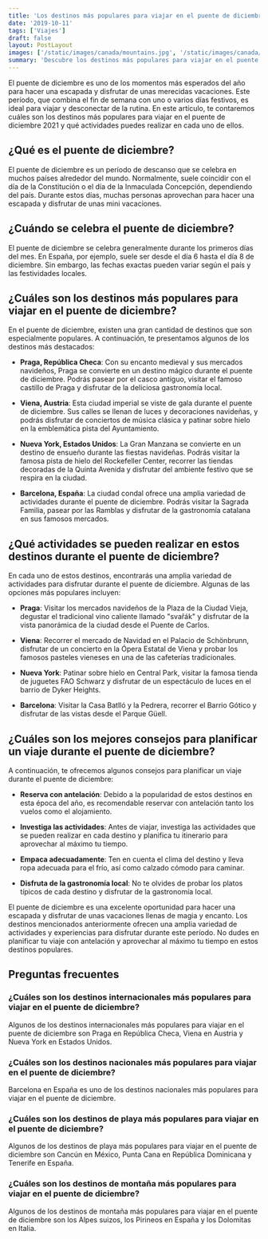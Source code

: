 ```yaml
---
title: 'Los destinos más populares para viajar en el puente de diciembre 2021'
date: '2019-10-11'
tags: ['Viajes']
draft: false
layout: PostLayout
images: ['/static/images/canada/mountains.jpg', '/static/images/canada/toronto.jpg']
summary: 'Descubre los destinos más populares para viajar en el puente de diciembre 2021 y aprovecha al máximo tus vacaciones cerca y lejos de casa.'
---
```


El puente de diciembre es uno de los momentos más esperados del año para hacer una escapada y disfrutar de unas merecidas vacaciones. Este período, que combina el fin de semana con uno o varios días festivos, es ideal para viajar y desconectar de la rutina. En este artículo, te contaremos cuáles son los destinos más populares para viajar en el puente de diciembre 2021 y qué actividades puedes realizar en cada uno de ellos.

<TOCInline toc={props.toc} exclude="Introduction" />

## ¿Qué es el puente de diciembre?

El puente de diciembre es un período de descanso que se celebra en muchos países alrededor del mundo. Normalmente, suele coincidir con el día de la Constitución o el día de la Inmaculada Concepción, dependiendo del país. Durante estos días, muchas personas aprovechan para hacer una escapada y disfrutar de unas mini vacaciones.

## ¿Cuándo se celebra el puente de diciembre?

El puente de diciembre se celebra generalmente durante los primeros días del mes. En España, por ejemplo, suele ser desde el día 6 hasta el día 8 de diciembre. Sin embargo, las fechas exactas pueden variar según el país y las festividades locales.

## ¿Cuáles son los destinos más populares para viajar en el puente de diciembre?

En el puente de diciembre, existen una gran cantidad de destinos que son especialmente populares. A continuación, te presentamos algunos de los destinos más destacados:

- **Praga, República Checa**: Con su encanto medieval y sus mercados navideños, Praga se convierte en un destino mágico durante el puente de diciembre. Podrás pasear por el casco antiguo, visitar el famoso castillo de Praga y disfrutar de la deliciosa gastronomía local.

- **Viena, Austria**: Esta ciudad imperial se viste de gala durante el puente de diciembre. Sus calles se llenan de luces y decoraciones navideñas, y podrás disfrutar de conciertos de música clásica y patinar sobre hielo en la emblemática pista del Ayuntamiento.

- **Nueva York, Estados Unidos**: La Gran Manzana se convierte en un destino de ensueño durante las fiestas navideñas. Podrás visitar la famosa pista de hielo del Rockefeller Center, recorrer las tiendas decoradas de la Quinta Avenida y disfrutar del ambiente festivo que se respira en la ciudad.

- **Barcelona, España**: La ciudad condal ofrece una amplia variedad de actividades durante el puente de diciembre. Podrás visitar la Sagrada Familia, pasear por las Ramblas y disfrutar de la gastronomía catalana en sus famosos mercados.

## ¿Qué actividades se pueden realizar en estos destinos durante el puente de diciembre?

En cada uno de estos destinos, encontrarás una amplia variedad de actividades para disfrutar durante el puente de diciembre. Algunas de las opciones más populares incluyen:

- **Praga**: Visitar los mercados navideños de la Plaza de la Ciudad Vieja, degustar el tradicional vino caliente llamado "svařák" y disfrutar de la vista panorámica de la ciudad desde el Puente de Carlos.

- **Viena**: Recorrer el mercado de Navidad en el Palacio de Schönbrunn, disfrutar de un concierto en la Ópera Estatal de Viena y probar los famosos pasteles vieneses en una de las cafeterías tradicionales.

- **Nueva York**: Patinar sobre hielo en Central Park, visitar la famosa tienda de juguetes FAO Schwarz y disfrutar de un espectáculo de luces en el barrio de Dyker Heights.

- **Barcelona**: Visitar la Casa Batlló y la Pedrera, recorrer el Barrio Gótico y disfrutar de las vistas desde el Parque Güell.

## ¿Cuáles son los mejores consejos para planificar un viaje durante el puente de diciembre?

A continuación, te ofrecemos algunos consejos para planificar un viaje durante el puente de diciembre:

- **Reserva con antelación**: Debido a la popularidad de estos destinos en esta época del año, es recomendable reservar con antelación tanto los vuelos como el alojamiento.

- **Investiga las actividades**: Antes de viajar, investiga las actividades que se pueden realizar en cada destino y planifica tu itinerario para aprovechar al máximo tu tiempo.

- **Empaca adecuadamente**: Ten en cuenta el clima del destino y lleva ropa adecuada para el frío, así como calzado cómodo para caminar.

- **Disfruta de la gastronomía local**: No te olvides de probar los platos típicos de cada destino y disfrutar de la gastronomía local.



El puente de diciembre es una excelente oportunidad para hacer una escapada y disfrutar de unas vacaciones llenas de magia y encanto. Los destinos mencionados anteriormente ofrecen una amplia variedad de actividades y experiencias para disfrutar durante este período. No dudes en planificar tu viaje con antelación y aprovechar al máximo tu tiempo en estos destinos populares.

## Preguntas frecuentes

### ¿Cuáles son los destinos internacionales más populares para viajar en el puente de diciembre?

Algunos de los destinos internacionales más populares para viajar en el puente de diciembre son Praga en República Checa, Viena en Austria y Nueva York en Estados Unidos.

### ¿Cuáles son los destinos nacionales más populares para viajar en el puente de diciembre?

Barcelona en España es uno de los destinos nacionales más populares para viajar en el puente de diciembre.

### ¿Cuáles son los destinos de playa más populares para viajar en el puente de diciembre?

Algunos de los destinos de playa más populares para viajar en el puente de diciembre son Cancún en México, Punta Cana en República Dominicana y Tenerife en España.

### ¿Cuáles son los destinos de montaña más populares para viajar en el puente de diciembre?

Algunos de los destinos de montaña más populares para viajar en el puente de diciembre son los Alpes suizos, los Pirineos en España y los Dolomitas en Italia.
